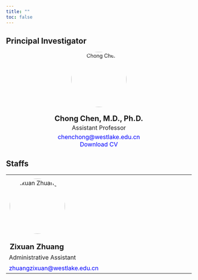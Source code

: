 ```yaml
---
title: ""
toc: false
---
```


```{=html}
<style>
  footer {
    position: fixed;
    bottom: -50px;
    left: 0;
    width: 100%; /* Ensure the footer spans the entire page */
    background-color: black;
    text-align: left;
    padding: 10px 0;
    color: white;
    font-size: 14px;
    border-top: 1px solid rgba(0, 0, 0, 0.1);
    transition: transform 0.5s ease-in-out;
  }

  body {
    margin: 0; /* Remove any default margin that might interfere */
  }

  footer.show {
    transform: translateY(-50px); /* Bring footer into view */
  }
</style>
```

```{=html}
<script>
  document.addEventListener("scroll", function () {
    const footer = document.querySelector("footer");
    const scrollHeight = document.documentElement.scrollHeight;
    const scrollPosition = window.innerHeight + window.scrollY;

    // Check if the user has scrolled to the bottom
    if (scrollPosition >= scrollHeight) {
      footer.classList.add("show");
    } else {
      footer.classList.remove("show");
    }
  });
</script>
```

<footer>Chen Lab \| Westlake © 2025 Hangzhou, Zhejiang Province, China</footer>

## Principal Investigator

::: {style="text-align: center;"}
<img src="images/chong_chen.jpg" alt="Chong Chen" width="150" style="border-radius: 50%; margin-bottom: 5px;"/>

<h3 style="margin: 0; font-size: 20px;">
    Chong Chen, M.D., Ph.D.
</h3>

<p style="margin: 3px 0 0 0; font-size: 16px; font-weight: normal;">
    Assistant Professor
</p>

<p style="margin: 5px 0 0 0; font-size: 16px;">
    <a href="mailto:chenchong@westlake.edu.cn" style="text-decoration: none; color: blue;">
        chenchong@westlake.edu.cn
    </a>
</p>

<p style="margin: 0 0 0 0; font-size: 16px;">
    <a href="files/CV_Chen_updated_01152025.pdf" style="text-decoration: none; color: blue;" download>
        Download CV
    </a>
</p>
:::

<!-- Add new members' info below -->

## Staffs

::: {style="text-align: center;"}
<table style="border-collapse: collapse; width: 100%; border: none;">
    <tr style="border: none;">
        <td style="border: none; padding: 10px;">
            <img src="images/zixuan.jpg" alt="Zixuan Zhuang" width="150" style="border-radius: 50%; margin-bottom: 10px;"/>
        </td>
        <td style="border: none; padding: 10px; width: 150px;"></td>
        <td style="border: none; padding: 10px; width: 150px;"></td>
    </tr>
    <tr style="border: none;">
        <td style="border: none; font-size: 20px; font-weight: bold;">Zixuan Zhuang</td>
        <td style="border: none;"></td>
        <td style="border: none;"></td>
    </tr>
    <tr style="border: none;">
        <td style="border: none; font-size: 16px; font-weight: normal;">Administrative Assistant</td>
        <td style="border: none;"></td>
        <td style="border: none;"></td>
    </tr>
    <tr style="border: none;">
        <td style="border: none; padding-top: 5px;">
            <a href="mailto:zhuangzixuan@westlake.edu.cn" style="text-decoration: none; color: blue; font-size: 16px;">
                zhuangzixuan@westlake.edu.cn
            </a>
        </td>
        <td style="border: none;"></td>
        <td style="border: none;"></td>
    </tr>
</table>
:::



<!--
## PhD Students

## Visiting students
-->

